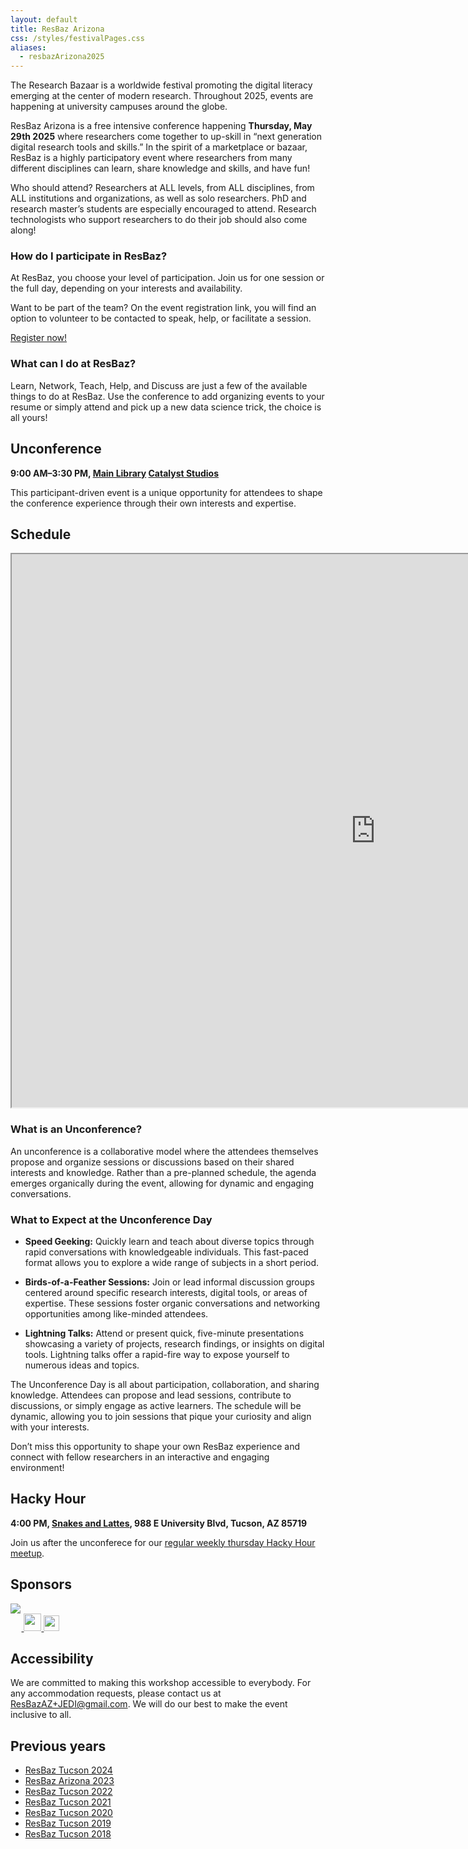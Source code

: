 ```yaml
---
layout: default
title: ResBaz Arizona
css: /styles/festivalPages.css
aliases:
  - resbazArizona2025
---
```


<script type="text/javascript" src="https://latest.cactus.chat/cactus.js"></script>
<link rel="stylesheet" href="https://latest.cactus.chat/style.css" type="text/css">


The Research Bazaar is a worldwide festival promoting the digital literacy emerging at the center of modern research. Throughout 2025, events are happening at university campuses around the globe.

ResBaz Arizona is a free intensive conference happening **Thursday, May 29th 2025** where researchers come together to up-skill in "next generation digital research tools and skills." In the spirit of a marketplace or bazaar, ResBaz is a highly participatory event where researchers from many different disciplines can learn, share knowledge and skills, and have fun!

Who should attend? Researchers at ALL levels, from ALL disciplines, from ALL institutions and organizations, as well as solo researchers. PhD and research master's students are especially encouraged to attend. Research technologists who support researchers to do their job should also come along!



### How do I participate in ResBaz?

At ResBaz, you choose your level of participation. Join us for one session or the full day, depending on your interests and availability. 

Want to be part of the team? On the event registration link, you will find an option to volunteer to be contacted to speak, help, or facilitate a session.  

[Register now!](https://tinyurl.com/ResBaz25Register)

### What can I do at ResBaz?

Learn, Network, Teach, Help, and Discuss are just a few of the available things to do at ResBaz. Use the conference to add organizing events to your resume or simply attend and pick up a new data science trick, the choice is all yours!

## Unconference

**9:00 AM–3:30 PM, [Main Library](https://g.co/kgs/W41Niwc) [Catalyst Studios](https://lib.arizona.edu/sites/default/files/main-floor2.pdf)**

This participant-driven event is a unique opportunity for attendees to shape the conference experience through their own interests and expertise.

## Schedule

<div class="calendar spread">
<iframe src="https://docs.google.com/spreadsheets/d/e/2PACX-1vS0gFMBJm_JCDkaOofhBDbGVtyyhb5h-88kd4mcya8Op9X5RKG2Bi5XBe8c4B4JFexU1M7MAf-uelE1/pubhtml?widget=false&amp;chrome=false&amp;headers=false" width="1164" height="885"></iframe>
</div>

### What is an Unconference?

An unconference is a collaborative model where the attendees themselves propose and organize sessions or discussions based on their shared interests and knowledge. Rather than a pre-planned schedule, the agenda emerges organically during the event, allowing for dynamic and engaging conversations.

### What to Expect at the Unconference Day

- **Speed Geeking:** Quickly learn and teach about diverse topics through rapid conversations with knowledgeable individuals. This fast-paced format allows you to explore a wide range of subjects in a short period.

- **Birds-of-a-Feather Sessions:** Join or lead informal discussion groups centered around specific research interests, digital tools, or areas of expertise. These sessions foster organic conversations and networking opportunities among like-minded attendees.

- **Lightning Talks:** Attend or present quick, five-minute presentations showcasing a variety of projects, research findings, or insights on digital tools. Lightning talks offer a rapid-fire way to expose yourself to numerous ideas and topics.

The Unconference Day is all about participation, collaboration, and sharing knowledge. Attendees can propose and lead sessions, contribute to discussions, or simply engage as active learners. The schedule will be dynamic, allowing you to join sessions that pique your curiosity and align with your interests.

Don't miss this opportunity to shape your own ResBaz experience and connect with fellow researchers in an interactive and engaging environment!

## Hacky Hour

**4:00 PM, [Snakes and Lattes](https://g.co/kgs/fmn8QX1), 988 E University Blvd, Tucson, AZ 85719**

Join us after the unconferece for our [regular weekly thursday Hacky Hour meetup](/#hacky-hour).

## Sponsors

```{=html}
<div class="sponsor-logos">
  <a class="block-a" href="https://www.arizona.edu" title="University of Arizona">
    <img src="/img/logos/block_a.svg"/>
  </a>

  <div class="ua-groups">
    <a href="https://lib.arizona.edu" title="University Libraries">
      <img src="/img/logos/ua_libraries.svg" style="height:1.25em"/>
    </a>
    <a href="https://datainsight.arizona.edu" title="Institute for Computing and Data-Enabled Insight">
      <img src="/img/logos/ua_icdi.svg" style="height:2em"/>
    </a>
    <a href="https://datascience.arizona.edu" title="Data Science Institute">
      <img src="/img/logos/ua_dsi.svg" style="height:1.75em"/>
    </a>
  </div>
</div>
```


## Accessibility

We are committed to making this workshop accessible to everybody. For any accommodation requests, please contact us at <ResBazAZ+JEDI@gmail.com>. We will do our best to make the event inclusive to all.

## Previous years

- [ResBaz Tucson 2024](/resbaz/Arizona2024.qmd)
- [ResBaz Arizona 2023](/resbaz/Arizona2023.qmd)
- [ResBaz Tucson 2022](/resbaz/resbazTucson2022.qmd)
- [ResBaz Tucson 2021](/resbaz/resbazTucson2021.qmd)
- [ResBaz Tucson 2020](/resbaz/resbazTucson2020.qmd)
- [ResBaz Tucson 2019](/resbaz/resbazTucson2019.qmd)
- [ResBaz Tucson 2018](/resbaz/resbazTucson2018.qmd)

<!--
## Comments

<div id="comment-section"></div>

<script>
initComments({
  node: document.getElementById("comment-section"),
  defaultHomeserverUrl: "https://matrix.cactus.chat:8448",
  serverName: "cactus.chat",
  siteName: "resbazaz",
  commentSectionId: "festival2025",
  updateInterval: 15,
  loginEnabled: true,
  guestPostingEnabled: true,
  pageSize: 6
})
</script>
-->
